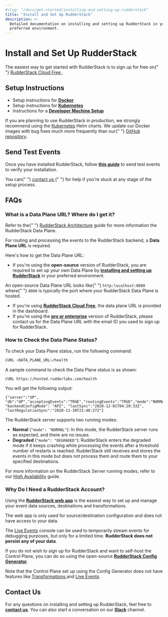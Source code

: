 ```yaml
---
#slug: "/docs/get-started/installing-and-setting-up-rudderstack"
title: "Install and Set Up RudderStack"
description: >-
  Detailed documentation on installing and setting up RudderStack in your
  preferred environment.
---
```


# Install and Set Up RudderStack

<div class="successBlock">
  The easiest way to get started with RudderStack is to sign up for free on{" "}
  <a href="https://app.rudderlabs.com/signup?type=freetrial">
    RudderStack Cloud Free
  </a>
  .
</div>

## Setup Instructions

- Setup instructions for [**Docker**](docker/)
- Setup instructions for [**Kubernetes**](kubernetes/)
- Instructions for a [**Developer Machine Setup**](developer-machine-setup/)

<div class="warningBlock">
  If you are planning to use RudderStack in production, we strongly recommend
  using the <a href="kubernetes/">Kubernetes</a> Helm charts. We update our
  Docker images with bug fixes much more frequently than our{" "}
  <a href="https://github.com/rudderlabs/rudder-server">GitHub repository</a>.
</div>

## Send Test Events

Once you have installed RudderStack, follow [**this guide**](sending-test-events/) to send test events to verify your installation.

<div class="successBlock">
  You can{" "}
  <a href="https://rudderstack.com/join-rudderstack-slack-community">
    contact us
  </a>{" "}
  for help if you're stuck at any stage of the setup process.
</div>

## FAQs

### What is a Data Plane URL? Where do I get it?

<div class="infoBlock">
  Refer to the{" "}
  <a href="../rudderstack-architecture">RudderStack Architecture</a> guide for
  more information the RudderStack Data Plane.
</div>

For routing and processing the events to the RudderStack backend, a **Data Plane URL** is required.

Here's how to get the Data Plane URL:

- If you're using the **open-source** version of RudderStack, you are required to set up your own Data Plane by [**installing and setting up RudderStack**](./) in your preferred environment.

<div class="successBlock">
  An open-source Data Plane URL looks like{" "}
  <code class="inline-code">http:localhost:8080</code> where{" "}
  <code class="inline-code">8080</code> is typically the port where your
  RudderStack Data Plane is hosted.
</div>

- If you're using [**RudderStack Cloud** **Free**](https://app.rudderlabs.com/signup?type=freetrial), the data plane URL is provided in the dashboard.
- If you're using the [**pro or enterprise**](https://rudderstack.com/pricing) version of RudderStack, please contact us for the Data Plane URL with the email ID you used to sign up for RudderStack.

### How to Check the Data Plane Status?

To check your Data Plane status, run the following command:

```bash
CURL <DATA_PLANE_URL>/health
```

A sample command to check the Data Plane status is as shown:

```bash
CURL https://hosted.rudderlabs.com/health
```

You will get the following output:

```text
{"server":"UP", "db":"UP","acceptingEvents":"TRUE","routingEvents":"TRUE","mode":"NORMAL","goroutines":"15364", "backendConfigMode": "API", "lastSync":"2020-12-01T04:20:33Z", "lastRegulationSync":"2020-11-30T21:40:27Z"}
```

The RudderStack server supports two running modes:

- **Normal** \(`"mode": "NORMAL"`\): In this mode, the RudderStack server runs as expected, and there are no issues.
- **Degraded** \(`"mode": "DEGRADED"`\): RudderStack enters the degraded mode if it keeps crashing while processing the events after a threshold number of restarts is reached. RudderStack still receives and stores the events in this mode but does not process them and route them to your specified destinations.

<div class="infoBlock">
For more information on the RudderStack Server running modes, refer to our <a href="../../user-guides/administrators-guide/high-availability/">High Availability</a> guide.

</div>

### Why Do I Need a RudderStack Account?

Using the [**RudderStack web app**](https://app.rudderstack.com/) is the easiest way to set up and manage your event data sources, destinations and transformations.

<div class="infoBlock">
The web app is only used for source/destination configuration and does not have access to your data.

The <a href="../live-events">Live Events</a> console can be used to temporarily stream events for debugging purposes, but only for a limited time. <strong>RudderStack does not persist any of your data</strong>.

</div>

If you do not wish to sign up for RudderStack and want to self-host the Control Plane, you can do so using the open-source [**RudderStack Config Generator**](../../user-guides/how-to-guides/rudderstack-control-plane-lite.md).

<div class="warningBlock">
  Note that the Control Plane set up using the Config Generator does not have
  features like <a href="../../adding-a-new-user-transformation-in-rudderstack">
    Transformations
  </a> and <a href="../live-events">Live Events</a>.
</div>

## Contact Us

For any questions on installing and setting up RudderStack, feel free to [**contact us**](mailto:%20docs@rudderstack.com). You can also start a conversation on our [**Slack**](https://rudderstack.com/join-rudderstack-slack-community) channel.
